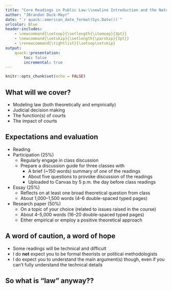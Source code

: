 ```yaml
---
title: "Core Readings in Public Law:\\newline Introduction and the Nature of Law"
author: "JBrandon Duck-Mayr"
date: "`r quack::american_date_format(Sys.Date())`"
urlcolor: Blue
header-includes:
    - \newcommand{\setsep}{\setlength{\itemsep}{3pt}}
    - \newcommand{\setskip}{\setlength{\parskip}{3pt}}
    - \renewcommand{\tightlist}{\setsep\setskip}
output:
    quack::presentation:
        toc: false
        incremental: true
---
```


```r
knitr::opts_chunk$set(echo = FALSE)
```

## What will we cover?

- Modeling law (both theoretically and empirically)
- Judicial decision making
- The function(s) of courts
- The impact of courts

## Expectations and evaluation

- Reading
- Participation (25%)
  + Regularly engage in class discussion
  + Prepare a discussion guide for three classes with
    * A brief (~150 words) summary of *one* of the readings
    * About five questions to provoke discussion of the readings
    * Uploaded to Canvas by 5 p.m. the day before class readings
- Essay (25%)
  + Reflects on at least one broad theoretical question from class
  + About 1,000--1,500 words (4--6 double-spaced typed pages)
- Research paper (50%)
  + On a topic of your choice (related to issues raised in the course)
  + About 4--5,000 words (16--20 double-spaced typed pages)
  + Either empirical or employ a positive theoretical approach

## A word of caution, a word of hope

- Some readings will be technical and difficult
- I do **not** expect you to be formal theorists or political methodologists
- I do expect you to understand the main argument(s) though, even if you can't fully understand the technical details

## So what is "law" anyway??

\only<2>{
\begin{block}{Lon L. Fuller, ``Positivism and Fidelity to Law'' (1958)}
Austin, for example, defines law as the command of the highest legislative power, called the sovereign. For Gray, on the other hand, law consists in the rules laid down by judges\dots
\end{block}
}

\only<3-4>{
\begin{block}{Oliver Wendell Holmes, ``The Path of the Law'' (1897)}
What constitutes the law? You will find some text writers telling you that it is something different from what is decided by the courts of Massachusetts or England, that it is a system of reason, that it is a deduction from principles of ethics or admitted axioms or what not, which may or may not coincide with the decisions. But if we take the view of our friend the bad man we shall find that he does not care... but that he does want to know what the Massachusetts or English courts are likely to do in fact. I am much of his mind. \textbf<4>{The prophecies of what the courts will do in fact, and nothing more pretentious, are what I mean by the law.}
\end{block}
}
